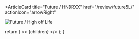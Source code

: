 <ArticleCard
  title="Future / HNDRXX"
  href="/review/future5L/"
  actionIcon="arrowRight"
>

![Future / High off Life](../../images/cd/future5L.jpg)

</ArticleCard>

  return (
    <>
      {children}
    </>
  );
}